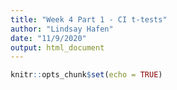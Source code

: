 ```yaml
---
title: "Week 4 Part 1 - CI t-tests"
author: "Lindsay Hafen"
date: "11/9/2020"
output: html_document
---
```


```r
knitr::opts_chunk$set(echo = TRUE)
```

